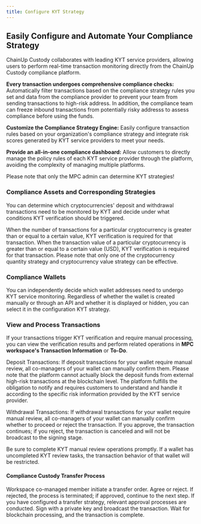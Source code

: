 ```yaml
---
title: Configure KYT Strategy
---
```


##  Easily Configure and Automate Your Compliance Strategy

ChainUp Custody collaborates with leading KYT service providers, allowing users to perform real-time transaction monitoring directly from the ChainUp Custody compliance platform.

**Every transaction undergoes comprehensive compliance checks:** Automatically filter transactions based on the compliance strategy rules you set and data from the compliance provider to prevent your team from sending transactions to high-risk address. In addition, the compliance team can freeze inbound transactions from potentially risky addresss to assess compliance before using the funds.

**Customize the Compliance Strategy Engine:** Easily configure transaction rules based on your organization's compliance strategy and integrate risk scores generated by KYT service providers to meet your needs.

**Provide an all-in-one compliance dashboard:** Allow customers to directly manage the policy rules of each KYT service provider through the platform, avoiding the complexity of managing multiple platforms.

<Warning>
Please note that only the MPC admin can determine KYT strategies!
</Warning>


###  Compliance Assets and Corresponding Strategies
You can determine which cryptocurrencies' deposit and withdrawal transactions need to be monitored by KYT and decide under what conditions KYT verification should be triggered.

<Accordion title="1. Cryptocurrency Quantity Strategy">
When the number of transactions for a particular cryptocurrency is greater than or equal to a certain value, KYT verification is required for that transaction.
</Accordion>
<Accordion title="2. Cryptocurrency Value Strategy">
When the transaction value of a particular cryptocurrency is greater than or equal to a certain value (USD), KYT verification is required for that transaction.
</Accordion>

<Warning>
Please note that only one of the cryptocurrency quantity strategy and cryptocurrency value strategy can be effective.
</Warning>



###  Compliance Wallets
You can independently decide which wallet addresses need to undergo KYT service monitoring. Regardless of whether the wallet is created manually or through an API and whether it is displayed or hidden, you can select it in the configuration KYT strategy.

###  View and Process Transactions

If your transactions trigger KYT verification and require manual processing, you can view the verification results and perform related operations in **MPC workspace's Transaction Information** or **To-Do**.

Deposit Transactions: If deposit transactions for your wallet require manual review, all co-managers of your wallet can manually confirm them.
<Warning>
Please note that the platform cannot actually block the deposit funds from external high-risk transactions at the blockchain level. The platform fulfills the obligation to notify and requires customers to understand and handle it according to the specific risk information provided by the KYT service provider.
</Warning>

Withdrawal Transactions: If withdrawal transactions for your wallet require manual review, all co-managers of your wallet can manually confirm whether to proceed or reject the transaction. If you approve, the transaction continues; if you reject, the transaction is canceled and will not be broadcast to the signing stage.

<Tip> 
Be sure to complete KYT manual review operations promptly. If a wallet has uncompleted KYT review tasks, the transaction behavior of that wallet will be restricted.
</Tip>

#### Compliance Custody Transfer Process
<Steps>
<Step title="Initiate Transfer">
    Workspace co-managed member initiate a transfer order.
</Step>
<Step title="KYT Verification">
    Agree or reject. If rejected, the process is terminated; if approved, continue to the next step.
</Step>
<Step title="Transaction Review">
    If you have configured a transfer strategy, relevant approval processes are conducted.
</Step>
<Step title="Transaction Signing">
    Sign with a private key and broadcast the transaction.
</Step>
<Step title="Transaction Completion">
    Wait for blockchain processing, and the transaction is complete.
</Step>
</Steps>